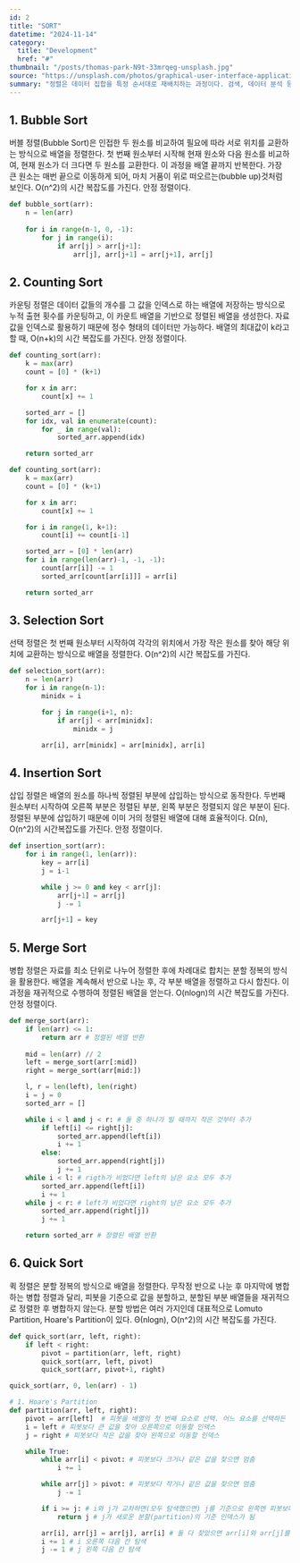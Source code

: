 ```yaml
---
id: 2
title: "SORT"
datetime: "2024-11-14"
category:
  title: "Development"
  href: "#"
thumbnail: "/posts/thomas-park-N9t-33mrqeg-unsplash.jpg"
source: "https://unsplash.com/photos/graphical-user-interface-application-8BiGdxRU53Q"
summary: "정렬은 데이터 집합을 특정 순서대로 재배치하는 과정이다. 검색, 데이터 분석 등 다양한 분야에서 중요한 역할을 하며, 여러 가지 알고리즘이 존재한다."
---
```


## 1. Bubble Sort
버블 정렬(Bubble Sort)은 인접한 두 원소를 비교하여 필요에 따라 서로 위치를 교환하는 방식으로 배열을 정렬한다. 첫 번째 원소부터 시작해 현재 원소와 다음 원소를 비교하여, 현재 원소가 더 크다면 두 원소를 교환한다. 이 과정을 배열 끝까지 반복한다. 가장 큰 원소는 매번 끝으로 이동하게 되어, 마치 거품이 위로 떠오르는(bubble up)것처럼 보인다. O(n^2)의 시간 복잡도를 가진다. 안정 정렬이다.
```python
def bubble_sort(arr):
    n = len(arr)
    
    for i in range(n-1, 0, -1):
        for j in range(i):
            if arr[j] > arr[j+1]:
                arr[j], arr[j+1] = arr[j+1], arr[j]
```

## 2. Counting Sort
카운팅 정렬은 데이터 값들의 개수를 그 값을 인덱스로 하는 배열에 저장하는 방식으로 누적 출현 횟수를 카운팅하고, 이 카운트 배열을 기반으로 정렬된 배열을 생성한다. 자료값을 인덱스로 활용하기 때문에 정수 형태의 데이터만 가능하다. 배열의 최대값이 k라고 할 때, O(n+k)의 시간 복잡도를 가진다. 안정 정렬이다.
```python
def counting_sort(arr):
    k = max(arr)
    count = [0] * (k+1)

    for x in arr:
        count[x] += 1

    sorted_arr = []
    for idx, val in enumerate(count):
        for _ in range(val):
            sorted_arr.append(idx)

    return sorted_arr

def counting_sort(arr):
    k = max(arr)
    count = [0] * (k+1)

    for x in arr:
        count[x] += 1

    for i in range(1, k+1):
        count[i] += count[i-1]     

    sorted_arr = [0] * len(arr)              
    for i in range(len(arr)-1, -1, -1): 
        count[arr[i]] -= 1           
        sorted_arr[count[arr[i]]] = arr[i]

    return sorted_arr
```

## 3. Selection Sort
선택 정렬은 첫 번째 원소부터 시작하여 각각의 위치에서 가장 작은 원소를 찾아 해당 위치에 교환하는 방식으로 배열을 정렬한다. O(n^2)의 시간 복잡도를 가진다.
```python
def selection_sort(arr):
    n = len(arr)
    for i in range(n-1):
        minidx = i

        for j in range(i+1, n):
            if arr[j] < arr[minidx]:
                minidx = j

        arr[i], arr[minidx] = arr[minidx], arr[i]
```

## 4. Insertion Sort
삽입 정렬은 배열의 원소를 하나씩 정렬된 부분에 삽입하는 방식으로 동작한다. 두번째 원소부터 시작하여 오른쪽 부분은 정렬된 부분, 왼쪽 부분은 정렬되지 않은 부분이 된다. 정렬된 부분에 삽입하기 때문에 이미 거의 정렬된 배열에 대해 효율적이다. Ω(n), O(n^2)의 시간복잡도를 가진다. 안정 정렬이다.
```python
def insertion_sort(arr):
    for i in range(1, len(arr)):
        key = arr[i]
        j = i-1

        while j >= 0 and key < arr[j]:
            arr[j+1] = arr[j]
            j -= 1

        arr[j+1] = key
```

## 5. Merge Sort
병합 정렬은 자료를 최소 단위로 나누어 정렬한 후에 차례대로 합치는 분할 정복의 방식을 활용한다. 배열을 계속해서 반으로 나눈 후, 각 부분 배열을 정렬하고 다시 합친다. 이 과정을 재귀적으로 수행하여 정렬된 배열을 얻는다. O(nlogn)의 시간 복잡도를 가진다. 안정 정렬이다.
```python
def merge_sort(arr):
    if len(arr) <= 1:
        return arr # 정렬된 배열 반환
    
    mid = len(arr) // 2
    left = merge_sort(arr[:mid])
    right = merge_sort(arr[mid:])

    l, r = len(left), len(right)
    i = j = 0
    sorted_arr = []

    while i < l and j < r: # 둘 중 하나가 빌 때까지 작은 것부터 추가
        if left[i] <= right[j]:
            sorted_arr.append(left[i])
            i += 1
        else:
            sorted_arr.append(right[j])
            j += 1
    while i < l: # rigth가 비었다면 left의 남은 요소 모두 추가
        sorted_arr.append(left[i])
        i += 1
    while j < r: # left가 비었다면 right의 남은 요소 모두 추가
        sorted_arr.append(right[j])
        j += 1

    return sorted_arr # 정렬된 배열 반환
```

## 6. Quick Sort
퀵 정렬은 분할 정복의 방식으로 배열을 정렬한다. 무작정 반으로 나눈 후 마지막에 병합하는 병합 정렬과 달리, 피봇을 기준으로 값을 분할하고, 분할된 부분 배열들을 재귀적으로 정렬한 후 병합하지 않는다. 분할 방법은 여러 가지인데 대표적으로 Lomuto Partition, Hoare's Partition이 있다. Θ(nlogn), O(n^2)의 시간 복잡도를 가진다.
```python
def quick_sort(arr, left, right):
    if left < right:
        pivot = partition(arr, left, right)
        quick_sort(arr, left, pivot)
        quick_sort(arr, pivot+1, right)

quick_sort(arr, 0, len(arr) - 1)

# 1. Hoare's Partition
def partition(arr, left, right):
    pivot = arr[left]  # 피봇을 배열의 첫 번째 요소로 선택. 어느 요소를 선택하든 상관없음
    i = left # 피봇보다 큰 값을 찾아 오른쪽으로 이동할 인덱스
    j = right # 피봇보다 작은 값을 찾아 왼쪽으로 이동할 인덱스

    while True:
        while arr[i] < pivot: # 피봇보다 크거나 같은 값을 찾으면 멈춤
            i += 1

        while arr[j] > pivot: # 피봇보다 작거나 같은 값을 찾으면 멈춤
            j -= 1

        if i >= j: # i와 j가 교차하면(모두 탐색했으면) j를 기준으로 왼쪽엔 피봇보다 작은 값, 오른쪽엔 피봇보다 큰 값이 위치
            return j # j가 새로운 분할(partition)의 기준 인덱스가 됨

        arr[i], arr[j] = arr[j], arr[i] # 둘 다 찾았으면 arr[i]와 arr[j]를 교환. 교환으로 인해 i의 왼쪽엔 피봇보다 작은 값만 위치하게 됨
        i += 1 # i 오른쪽 다음 칸 탐색
        j -= 1 # j 왼쪽 다음 칸 탐색
```